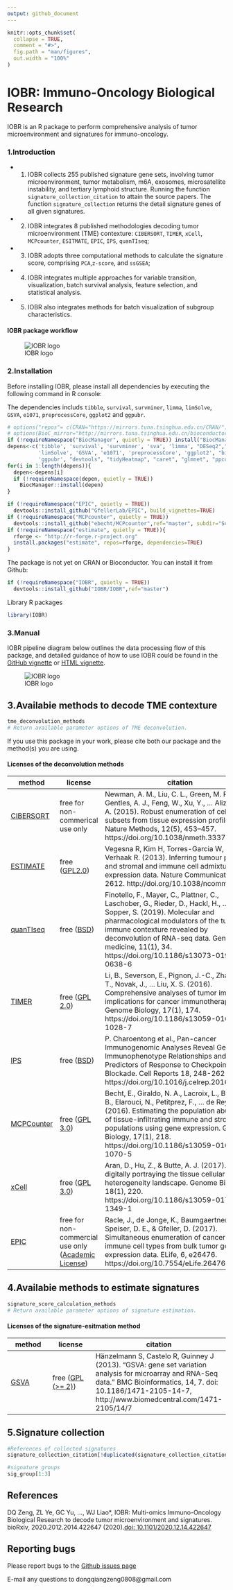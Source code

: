 ```yaml
---
output: github_document
---
```


<!-- README.md is generated from README.Rmd. Please edit that file -->

```r
knitr::opts_chunk$set(
  collapse = TRUE,
  comment = "#>",
  fig.path = "man/figures",
  out.width = "100%"
)
```

# IOBR: Immuno-Oncology Biological Research

IOBR is an R package to perform comprehensive analysis of tumor microenvironment and signatures for immuno-oncology.


### 1.Introduction

- 1. IOBR collects 255 published signature gene sets, involving tumor microenvironment, tumor metabolism, m6A, exosomes, microsatellite instability, and tertiary lymphoid structure. Running the function `signature_collection_citation` to attain the source papers. The function `signature_collection` returns the detail signature genes of all given signatures.
- 2. IOBR integrates 8 published methodologies decoding tumor microenvironment (TME) contexture: `CIBERSORT`, `TIMER`, `xCell`, `MCPcounter`, `ESITMATE`, `EPIC`, `IPS`, `quanTIseq`; 
- 3. IOBR adopts three computational methods to calculate the signature score, comprising `PCA`,`z-score`, and `ssGSEA`;
- 4. IOBR integrates multiple approaches for variable transition, visualization, batch survival analysis, feature selection, and statistical analysis.
- 5. IOBR also integrates methods for batch visualization of subgroup characteristics.

#### IOBR package workflow
![IOBR logo](./man/figures/IOBR-Workflow.png)

### 2.Installation
Before installing IOBR, please install all dependencies by executing the following command in R console:

The dependencies includs `tibble`, `survival`, `survminer`, `limma`, `limSolve`, `GSVA`, `e1071`, `preprocessCore`, `ggplot2` and `ggpubr`.

```r
# options("repos"= c(CRAN="https://mirrors.tuna.tsinghua.edu.cn/CRAN/"))
# options(BioC_mirror="http://mirrors.tuna.tsinghua.edu.cn/bioconductor/")
if (!requireNamespace("BiocManager", quietly = TRUE)) install("BiocManager")
depens<-c('tibble', 'survival', 'survminer', 'sva', 'limma', "DESeq2","devtools",
          'limSolve', 'GSVA', 'e1071', 'preprocessCore', 'ggplot2', "biomaRt",
          'ggpubr', "devtools", "tidyHeatmap", "caret", "glmnet", "ppcor","timeROC","pracma")
for(i in 1:length(depens)){
  depen<-depens[i]
  if (!requireNamespace(depen, quietly = TRUE))
    BiocManager::install(depen)
}

if (!requireNamespace("EPIC", quietly = TRUE))
  devtools::install_github("GfellerLab/EPIC", build_vignettes=TRUE)
if (!requireNamespace("MCPcounter", quietly = TRUE))
  devtools::install_github("ebecht/MCPcounter",ref="master", subdir="Source")
if (!requireNamespace("estimate", quietly = TRUE)){
  rforge <- "http://r-forge.r-project.org"
  install.packages("estimate", repos=rforge, dependencies=TRUE)
}

```

The package is not yet on CRAN or Bioconductor. You can install it from Github:
```r
if (!requireNamespace("IOBR", quietly = TRUE))
  devtools::install_github("IOBR/IOBR",ref="master")
```

Library R packages

```r
library(IOBR) 
```

### 3.Manual
IOBR pipeline diagram below outlines the data processing flow of this package, and detailed guidance of how to use IOBR could be found in the [GitHub vignette](https://github.com/IOBR/IOBR/tree/master/vignettes) or [HTML vignette](https://iobr.github.io/IOBR/IOBR-VIGNETTE.html).

![IOBR logo](./man/figures/IOBR-Package.png)


## 3.Availabie methods to decode TME contexture

```r
tme_deconvolution_methods
# Return available parameter options of TME deconvolution.
```

If you use this package in your work, please cite both our package and the method(s) you are using.

#### Licenses of the deconvolution methods
| method | license | citation |
|--------|---------|----------|
| [CIBERSORT](https://cibersort.stanford.edu/) | free for non-commerical use only | Newman, A. M., Liu, C. L., Green, M. R., Gentles, A. J., Feng, W., Xu, Y., … Alizadeh, A. A. (2015). Robust enumeration of cell subsets from tissue expression profiles. Nature Methods, 12(5), 453–457.  https://doi.org/10.1038/nmeth.3337 |
| [ESTIMATE](https://bioinformatics.mdanderson.org/public-software/estimate/) | free ([GPL2.0](	https://bioinformatics.mdanderson.org/estimate/)) | Vegesna R, Kim H, Torres-Garcia W, ..., Verhaak R. (2013). Inferring tumour purity and stromal and immune cell admixture from expression data. Nature Communications 4, 2612. http://doi.org/10.1038/ncomms3612 |
| [quanTIseq](http://icbi.at/software/quantiseq/doc/index.html) | free ([BSD](https://github.com/icbi-lab/immunedeconv/blob/master/LICENSE.md)) | Finotello, F., Mayer, C., Plattner, C., Laschober, G., Rieder, D., Hackl, H., ..., Sopper, S. (2019). Molecular and pharmacological modulators of the tumor immune contexture revealed by deconvolution of RNA-seq data. Genome medicine, 11(1), 34. https://doi.org/10.1186/s13073-019-0638-6 |
| [TIMER](http://cistrome.org/TIMER/) | free ([GPL 2.0](http://cistrome.org/TIMER/download.html)) | Li, B., Severson, E., Pignon, J.-C., Zhao, H., Li, T., Novak, J., … Liu, X. S. (2016). Comprehensive analyses of tumor immunity: implications for cancer immunotherapy. Genome Biology, 17(1), 174.  https://doi.org/10.1186/s13059-016-1028-7 |
| [IPS](https://github.com/icbi-lab/Immunophenogram) | free ([BSD](https://github.com/icbi-lab/Immunophenogram/blob/master/LICENSE)) | P. Charoentong et al., Pan-cancer Immunogenomic Analyses Reveal Genotype-Immunophenotype Relationships and Predictors of Response to Checkpoint Blockade. Cell Reports 18, 248-262 (2017). https://doi.org/10.1016/j.celrep.2016.12.019 |
| [MCPCounter](https://github.com/ebecht/MCPcounter) | free ([GPL 3.0](https://github.com/ebecht/MCPcounter/blob/master/Source/License)) | Becht, E., Giraldo, N. A., Lacroix, L., Buttard, B., Elarouci, N., Petitprez, F., … de Reyniès, A. (2016). Estimating the population abundance of tissue-infiltrating immune and stromal cell populations using gene expression. Genome Biology, 17(1), 218. https://doi.org/10.1186/s13059-016-1070-5 |
| [xCell](http://xcell.ucsf.edu/) | free ([GPL 3.0](https://github.com/dviraran/xCell/blob/master/DESCRIPTION)) | Aran, D., Hu, Z., & Butte, A. J. (2017). xCell: digitally portraying the tissue cellular heterogeneity landscape. Genome Biology, 18(1), 220. https://doi.org/10.1186/s13059-017-1349-1 |
| [EPIC](https://gfellerlab.shinyapps.io/EPIC_1-1/) | free for non-commercial use only ([Academic License](https://github.com/GfellerLab/EPIC/blob/master/LICENSE)) | Racle, J., de Jonge, K., Baumgaertner, P., Speiser, D. E., & Gfeller, D. (2017). Simultaneous enumeration of cancer and immune cell types from bulk tumor gene expression data. ELife, 6, e26476. https://doi.org/10.7554/eLife.26476 |


## 4.Availabie methods to estimate signatures
```r
signature_score_calculation_methods
# Return available parameter options of signature estimation.
```

#### Licenses of the signature-esitmation method
| method | license | citation |
|--------|---------|----------|
| [GSVA](http://www.bioconductor.org/packages/release/bioc/html/GSVA.html) | free ([GPL (>= 2)](https://github.com/rcastelo/GSVA)) | Hänzelmann S, Castelo R, Guinney J (2013). “GSVA: gene set variation analysis for microarray and RNA-Seq data.” BMC Bioinformatics, 14, 7. doi: 10.1186/1471-2105-14-7, http://www.biomedcentral.com/1471-2105/14/7 |

## 5.Signature collection
```r
#References of collected signatures
signature_collection_citation[!duplicated(signature_collection_citation$Journal),]

#signature groups
sig_group[1:3]
```


References
---------
DQ Zeng, ZL Ye, GC Yu, …, WJ Liao*, IOBR: Multi-omics Immuno-Oncology Biological Research to decode tumor microenvironment and signatures. bioRxiv, 2020.2012.2014.422647 (2020).[doi: 10.1101/2020.12.14.422647](https://www.biorxiv.org/content/10.1101/2020.12.14.422647v1)


Reporting bugs
---------
Please report bugs to the [Github issues page](https://github.com/IOBR/IOBR/issues)

E-mail any questions to dongqiangzeng0808@gmail.com
